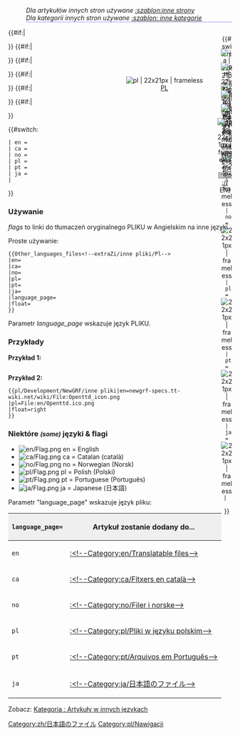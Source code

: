 <!--
--><noinclude>
:''Dla artykułów innych stron używane <!--[[:Template:Other languages]]-->[[Template:pl/Development/NewGRF/inne strony|:szablon:inne strony]]''
:''Dla kategorii innych stron używane <!--[[:Template:Other languages categories]]-->[[Template:pl/Development/NewGRF/inne kategorie|:szablon: inne kategorie]]''</noinclude><includeonly><div style=" height: <!--40-->46px; float: {{{float|left}}}; border: 1px solid #c7c8fe; background-color: #EEE;">
<div style=" height: 20px; width: 26px; float: right; text-align:center;"><!-- ======== Main page ===========
-->{{#switch: {{lc:{{{language_page|}}}}}
<!-- | en = [[File:en/Openttd.ico.png|link=Main Page| 22x21px | frameless]]-->
 | en = [[File:en/Openttd.ico.png|link=http://newgrf-specs.tt-wiki.net/wiki/Main Page| 22x21px | frameless]]
 | ca = [[File:en/Openttd.ico.png|link=ca/Main Page| 22x21px | frameless]]
 | no = [[File:en/Openttd.ico.png|link=no/Main Page| 22x21px | frameless]]
 | pl = [[File:en/Openttd.ico.png|link=pl/Main Page| 22x21px | frameless]]
 | pt = [[File:en/Openttd.ico.png|link=pt/Main Page| 22x21px | frameless]]
 | ja = [[File:en/Openttd.ico.png|link=ja/Main Page| 22x21px | frameless]]
 | 
}}
</div><!--
-->{{#if:{{{ja|}}}|<div style=" height: 20px; width: 26px; float: right; text-align:center;">[[File:ja/Flag.png|link={{{ja}}} | ja | 22x21px | frameless]]<br/>[[{{{ja}}}|JA]]</div>}}<!--
-->{{#if:{{{pt|}}}|<div style=" height: 20px; width: 26px; float: right; text-align:center;">[[File:pt/Flag.png|link={{{pt}}} | pt | 22x21px | frameless]]<br/>[[{{{pt}}}|PT]]</div>}}<!--
-->{{#if:{{{pl|}}}|<div style=" height: 20px; width: 306px; float: right; text-align:center;">[[File:pl/Flag.png|link={{{pl}}} | pl | 22x21px | frameless]]<br/>[[{{{pl}}}|PL]]</div>}}<!--
-->{{#if:{{{no|}}}|<div style=" height: 20px; width: 26px; float: right; text-align:center;">[[File:no/Flag.png|link={{{no}}} | no | 22x21px | frameless]]<br/>[[{{{no}}}|NO]]</div>}}<!--
-->{{#if:{{{ca|}}}|<div style=" height: 20px; width: 26px; float: right; text-align:center;">[[File:ca/Flag.png|link={{{ca}}} | ca | 22x21px | frameless]]<br/>[[{{{ca}}}|CA]]</div>}}<!--
 
--><!--{{#if:{{{en|}}}|<div style=" height: 20px; width: 26px; float: right; text-align:center;">[[File:en/Flag.png|link={{{en}}} | en | 22x21px | frameless]]<br/>[[{{{en}}}|EN]]</div>}}--><!--
 ...
--><!--{{#if:{{{en|}}}|<div style=" height: 20px; width: 26px; float: right; text-align:center;">[[File:en/Flag.png|link=http://newgrf-specs.tt-wiki.net/wiki/{{{en}}} | en | 22x21px | frameless]]<br/>[http://newgrf-specs.tt-wiki.net/wiki/{{{en}}} EN]</div>}}--><!--
 . . .
-->{{#if:{{{en|}}}|<div style=" height: 20px; width: 34px; float: right; text-align:center;">[[File:en/Flag.png|link=http://{{{en}}} | en | 22x21px | frameless]]<br/>[http://{{{en}}} EN]</div>}}<!--
-->
</div><!-- Pliki
-->{{#switch: {{lc:{{{language_page|}}}}}
 | en = 
 | ca = 
 | no = 
 | pl = 
 | pt = 
 | ja = [[Category:zh/日本語のファイル]]
 | 
}}<!--
--></includeonly><noinclude>
===Używanie===
''flags'' to linki do tłumaczeń oryginalnego PLIKU w Angielskim na inne języki.

Proste używanie:
<pre>{{Other_languages_files<!--extraZi/inne pliki/Pl-->
|en=
|ca=
|no=
|pl=
|pt=
|ja=
|language_page=
|float=
}}</pre>

Parametr ''language_page'' wskazuje język PLIKU.

===Przykłady===
'''Przykład 1:'''
<pre></pre>


'''Przykład 2:'''
<pre>{{pl/Development/NewGRF/inne pliki|en=newgrf-specs.tt-wiki.net/wiki/File:Openttd_icon.png
|pl=File:en/Openttd.ico.png
|float=right
}}</pre>

{{pl/Development/NewGRF/inne pliki|en=<!--Openttd.ico.png-->newgrf-specs.tt-wiki.net/wiki/File:Openttd_icon.png
|pl=File:en/Openttd.ico.png
|float=right
}}{{en/-}}

===Niektóre <small>''(some)''</small> języki & flagi===
*[[File:en/Flag.png]] en = English
*[[File:ca/Flag.png]] ca = Catalan (català)
*[[File:no/Flag.png]] no = Norwegian (Norsk)
*[[File:pl/Flag.png]] pl = Polish (Polski)
*[[File:pt/Flag.png]] pt = Portuguese (Português)
*[[File:ja/Flag.png]] ja = Japanese (日本語)

Parametr "language_page" wskazuje język pliku:
{|border="2" width="auto" cellspacing="4" cellpadding="3" rules="all" style="margin:1em 1em 1em 0; border:solid 1px #AAAAAA;"
!width='46' style="background:#efefef;"|<code>language_page=</code>
!style="background:#efefef;"|Artykuł zostanie dodany do...
|-
|<code>en</code>|| [[:<!--Category:en/Translatable files-->]]
|-
|<code>ca</code>|| [[:<!--Category:ca/Fitxers en català-->]]
|-
|<code>no</code>|| [[:<!--Category:no/Filer i norske-->]]
|-
|<code>pl</code>|| [[:<!--Category:pl/Pliki w języku polskim-->]]
|-
|<code>pt</code>|| [[:<!--Category:pt/Arquivos em Português-->]]
|-
|<code>ja</code>|| [[:<!--Category:ja/日本語のファイル-->]]
|}

<!--[[Category:Translation]][[Category:Templates]][[Category:Navigation]]-->[[Category:pl/Nawigacji]]

Zobacz: [[:<!--Category:en/Files in other languages-->|Kategoria : Artykuły w innych językach]]
</noinclude>